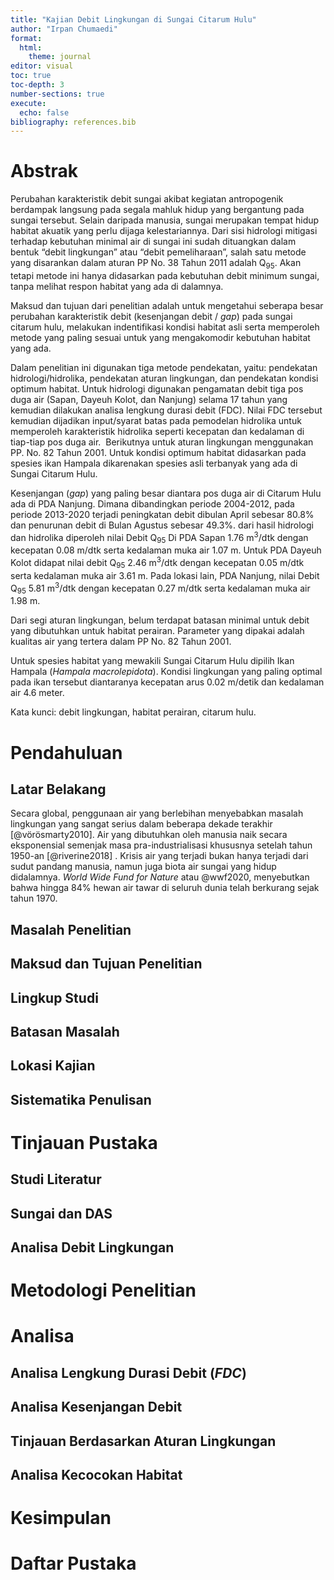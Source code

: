 ```yaml
---
title: "Kajian Debit Lingkungan di Sungai Citarum Hulu"
author: "Irpan Chumaedi"
format: 
  html:
    theme: journal
editor: visual
toc: true
toc-depth: 3
number-sections: true
execute: 
  echo: false
bibliography: references.bib
---
```


# Abstrak {.unnumbered}

Perubahan karakteristik debit sungai akibat kegiatan antropogenik berdampak langsung pada segala mahluk hidup yang bergantung pada sungai tersebut. Selain daripada manusia, sungai merupakan tempat hidup habitat akuatik yang perlu dijaga kelestariannya. Dari sisi hidrologi mitigasi terhadap kebutuhan minimal air di sungai ini sudah dituangkan dalam bentuk "debit lingkungan" atau "debit pemeliharaan", salah satu metode yang disarankan dalam aturan PP No. 38 Tahun 2011 adalah Q~95~. Akan tetapi metode ini hanya didasarkan pada kebutuhan debit minimum sungai, tanpa melihat respon habitat yang ada di dalamnya.

Maksud dan tujuan dari penelitian adalah untuk mengetahui seberapa besar perubahan karakteristik debit (kesenjangan debit / *gap*) pada sungai citarum hulu, melakukan indentifikasi kondisi habitat asli serta memperoleh metode yang paling sesuai untuk yang mengakomodir kebutuhan habitat yang ada.

Dalam penelitian ini digunakan tiga metode pendekatan, yaitu: pendekatan hidrologi/hidrolika, pendekatan aturan lingkungan, dan pendekatan kondisi optimum habitat. Untuk hidrologi digunakan pengamatan debit tiga pos duga air (Sapan, Dayeuh Kolot, dan Nanjung) selama 17 tahun yang kemudian dilakukan analisa lengkung durasi debit (FDC). Nilai FDC tersebut kemudian dijadikan input/syarat batas pada pemodelan hidrolika untuk memperoleh karakteristik hidrolika seperti kecepatan dan kedalaman di tiap-tiap pos duga air.  Berikutnya untuk aturan lingkungan menggunakan PP. No. 82 Tahun 2001. Untuk kondisi optimum habitat didasarkan pada spesies ikan Hampala dikarenakan spesies asli terbanyak yang ada di Sungai Citarum Hulu.

Kesenjangan (*gap*) yang paling besar diantara pos duga air di Citarum Hulu ada di PDA Nanjung. Dimana dibandingkan periode 2004-2012, pada periode 2013-2020 terjadi peningkatan debit dibulan April sebesar 80.8% dan penurunan debit di Bulan Agustus sebesar 49.3%. dari hasil hidrologi dan hidrolika diperoleh nilai Debit Q~95~ Di PDA Sapan 1.76 m^3^/dtk dengan kecepatan 0.08 m/dtk serta kedalaman muka air 1.07 m. Untuk PDA Dayeuh Kolot didapat nilai debit Q~95~ 2.46 m^3^/dtk dengan kecepatan 0.05 m/dtk serta kedalaman muka air 3.61 m. Pada lokasi lain, PDA Nanjung, nilai Debit Q~95~ 5.81 m^3^/dtk dengan kecepatan 0.27 m/dtk serta kedalaman muka air 1.98 m.

Dari segi aturan lingkungan, belum terdapat batasan minimal untuk debit yang dibutuhkan untuk habitat perairan. Parameter yang dipakai adalah kualitas air yang tertera dalam PP No. 82 Tahun 2001.

Untuk spesies habitat yang mewakili Sungai Citarum Hulu dipilih Ikan Hampala (*Hampala macrolepidota*). Kondisi lingkungan yang paling optimal pada ikan tersebut diantaranya kecepatan arus 0.02 m/detik dan kedalaman air 4.6 meter.

Kata kunci: debit lingkungan, habitat perairan, citarum hulu.

# Pendahuluan {#sec-pendahuluan}

## Latar Belakang {#sec-latar-belakang}

Secara global, penggunaan air yang berlebihan menyebabkan masalah lingkungan yang sangat serius dalam beberapa dekade terakhir [@vörösmarty2010]. Air yang dibutuhkan oleh manusia naik secara eksponensial semenjak masa pra-industrialisasi khususnya setelah tahun 1950-an [@riverine2018] . Krisis air yang terjadi bukan hanya terjadi dari sudut pandang manusia, namun juga biota air sungai yang hidup didalamnya. *World Wide Fund for Nature* atau @wwf2020, menyebutkan bahwa hingga 84% hewan air tawar di seluruh dunia telah berkurang sejak tahun 1970.

## Masalah Penelitian

## Maksud dan Tujuan Penelitian

## Lingkup Studi

## Batasan Masalah

## Lokasi Kajian

## Sistematika Penulisan

# Tinjauan Pustaka

## Studi Literatur

## Sungai dan DAS

## Analisa Debit Lingkungan

# Metodologi Penelitian

# Analisa

## Analisa Lengkung Durasi Debit (*FDC*)

## Analisa Kesenjangan Debit

## Tinjauan Berdasarkan Aturan Lingkungan

## Analisa Kecocokan Habitat

# Kesimpulan

# Daftar Pustaka {.unnumbered}
